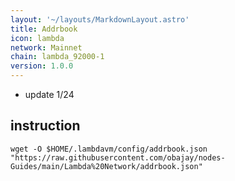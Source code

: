 ```yaml
---
layout: '~/layouts/MarkdownLayout.astro'
title: Addrbook
icon: lambda
network: Mainnet
chain: lambda_92000-1
version: 1.0.0
---
```

- update 1/24

## instruction

```
wget -O $HOME/.lambdavm/config/addrbook.json "https://raw.githubusercontent.com/obajay/nodes-Guides/main/Lambda%20Network/addrbook.json"
```